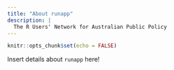 ```yaml
---
title: "About runapp"
description: |
  The R Users' Network for Australian Public Policy
---
```


```r
knitr::opts_chunk$set(echo = FALSE)
```

Insert details about `runapp` here!